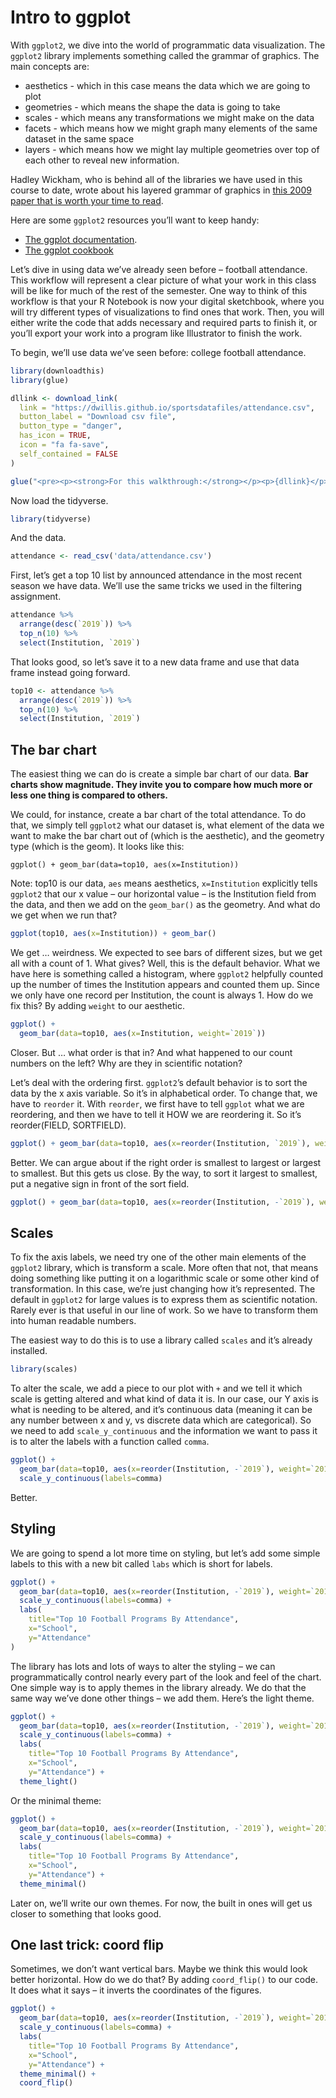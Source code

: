 # Intro to ggplot

With `ggplot2`, we dive into the world of programmatic data visualization. The `ggplot2` library implements something called the grammar of graphics. The main concepts are: 

* aesthetics - which in this case means the data which we are going to plot
* geometries - which means the shape the data is going to take
* scales - which means any transformations we might make on the data
* facets - which means how we might graph many elements of the same dataset in the same space
* layers - which means how we might lay multiple geometries over top of each other to reveal new information.

Hadley Wickham, who is behind all of the libraries we have used in this course to date, wrote about his layered grammar of graphics in [this 2009 paper that is worth your time to read](http://byrneslab.net/classes/biol607/readings/wickham_layered-grammar.pdf). 

Here are some `ggplot2` resources you'll want to keep handy: 

* [The ggplot documentation](http://ggplot2.tidyverse.org/reference/index.html).
* [The ggplot cookbook](http://www.cookbook-r.com/Graphs/)

Let's dive in using data we've already seen before -- football attendance. This workflow will represent a clear picture of what your work in this class will be like for much of the rest of the semester. One way to think of this workflow is that your R Notebook is now your digital sketchbook, where you will try different types of visualizations to find ones that work. Then, you will either write the code that adds necessary and required parts to finish it, or you'll export your work into a program like Illustrator to finish the work. 

To begin, we'll use data we've seen before: college football attendance.

```r
library(downloadthis)
library(glue)

dllink <- download_link(
  link = "https://dwillis.github.io/sportsdatafiles/attendance.csv",
  button_label = "Download csv file",
  button_type = "danger",
  has_icon = TRUE,
  icon = "fa fa-save",
  self_contained = FALSE
)

glue("<pre><p><strong>For this walkthrough:</strong></p><p>{dllink}</p></pre>")

```

Now load the tidyverse.

```r
library(tidyverse)
```

And the data.

```r
attendance <- read_csv('data/attendance.csv')
```

First, let's get a top 10 list by announced attendance in the most recent season we have data. We'll use the same tricks we used in the filtering assignment.

```r
attendance %>% 
  arrange(desc(`2019`)) %>% 
  top_n(10) %>% 
  select(Institution, `2019`)
```

That looks good, so let's save it to a new data frame and use that data frame instead going forward.

```r
top10 <- attendance %>%
  arrange(desc(`2019`)) %>% 
  top_n(10) %>% 
  select(Institution, `2019`)
```

## The bar chart

The easiest thing we can do is create a simple bar chart of our data. **Bar charts show magnitude. They invite you to compare how much more or less one thing is compared to others.**

We could, for instance, create a bar chart of the total attendance. To do that, we simply tell `ggplot2` what our dataset is, what element of the data we want to make the bar chart out of (which is the aesthetic), and the geometry type (which is the geom). It looks like this:

`ggplot() + geom_bar(data=top10, aes(x=Institution))` 

Note: top10 is our data, `aes` means aesthetics, `x=Institution` explicitly tells `ggplot2` that our x value -- our horizontal value -- is the Institution field from the data, and then we add on the `geom_bar()` as the geometry. And what do we get when we run that? 

```r
ggplot(top10, aes(x=Institution)) + geom_bar()
```

We get ... weirdness. We expected to see bars of different sizes, but we get all with a count of 1. What gives? Well, this is the default behavior. What we have here is something called a histogram, where `ggplot2` helpfully counted up the number of times the Institution appears and counted them up. Since we only have one record per Institution, the count is always 1. How do we fix this? By adding `weight` to our aesthetic. 

```r
ggplot() + 
  geom_bar(data=top10, aes(x=Institution, weight=`2019`))
```

Closer. But ... what order is that in? And what happened to our count numbers on the left? Why are they in scientific notation?

Let's deal with the ordering first. `ggplot2`'s default behavior is to sort the data by the x axis variable. So it's in alphabetical order. To change that, we have to `reorder` it. With `reorder`, we first have to tell `ggplot` what we are reordering, and then we have to tell it HOW we are reordering it. So it's reorder(FIELD, SORTFIELD). 

```r
ggplot() + geom_bar(data=top10, aes(x=reorder(Institution, `2019`), weight=`2019`))
```

Better. We can argue about if the right order is smallest to largest or largest to smallest. But this gets us close. By the way, to sort it largest to smallest, put a negative sign in front of the sort field. 

```r
ggplot() + geom_bar(data=top10, aes(x=reorder(Institution, -`2019`), weight=`2019`))
```

## Scales

To fix the axis labels, we need try one of the other main elements of the `ggplot2` library, which is transform a scale. More often that not, that means doing something like putting it on a logarithmic scale or some other kind of transformation. In this case, we're just changing how it's represented. The default in `ggplot2` for large values is to express them as scientific notation. Rarely ever is that useful in our line of work. So we have to transform them into human readable numbers. 

The easiest way to do this is to use a library called `scales` and it's already installed.

```r
library(scales)
```

To alter the scale, we add a piece to our plot with `+` and we tell it which scale is getting altered and what kind of data it is. In our case, our Y axis is what is needing to be altered, and it's continuous data (meaning it can be any number between x and y, vs discrete data which are categorical). So we need to add `scale_y_continuous` and the information we want to pass it is to alter the labels with a function called `comma`. 

```r
ggplot() + 
  geom_bar(data=top10, aes(x=reorder(Institution, -`2019`), weight=`2019`)) + 
  scale_y_continuous(labels=comma)
```

Better. 

## Styling

We are going to spend a lot more time on styling, but let's add some simple labels to this with a new bit called `labs` which is short for labels. 

```r
ggplot() + 
  geom_bar(data=top10, aes(x=reorder(Institution, -`2019`), weight=`2019`)) + 
  scale_y_continuous(labels=comma) + 
  labs(
    title="Top 10 Football Programs By Attendance", 
    x="School", 
    y="Attendance"
)
```

The library has lots and lots of ways to alter the styling -- we can programmatically control nearly every part of the look and feel of the chart. One simple way is to apply themes in the library already. We do that the same way we've done other things -- we add them. Here's the light theme. 

```r
ggplot() + 
  geom_bar(data=top10, aes(x=reorder(Institution, -`2019`), weight=`2019`)) + 
  scale_y_continuous(labels=comma) + 
  labs(
    title="Top 10 Football Programs By Attendance", 
    x="School", 
    y="Attendance") + 
  theme_light()
```

Or the minimal theme:

```r
ggplot() + 
  geom_bar(data=top10, aes(x=reorder(Institution, -`2019`), weight=`2019`)) + 
  scale_y_continuous(labels=comma) + 
  labs(
    title="Top 10 Football Programs By Attendance", 
    x="School", 
    y="Attendance") + 
  theme_minimal()
```

Later on, we'll write our own themes. For now, the built in ones will get us closer to something that looks good.

## One last trick: coord flip

Sometimes, we don't want vertical bars. Maybe we think this would look better horizontal. How do we do that? By adding `coord_flip()` to our code. It does what it says -- it inverts the coordinates of the figures.

```r
ggplot() + 
  geom_bar(data=top10, aes(x=reorder(Institution, -`2019`), weight=`2019`)) + 
  scale_y_continuous(labels=comma) + 
  labs(
    title="Top 10 Football Programs By Attendance", 
    x="School", 
    y="Attendance") + 
  theme_minimal() + 
  coord_flip()
```